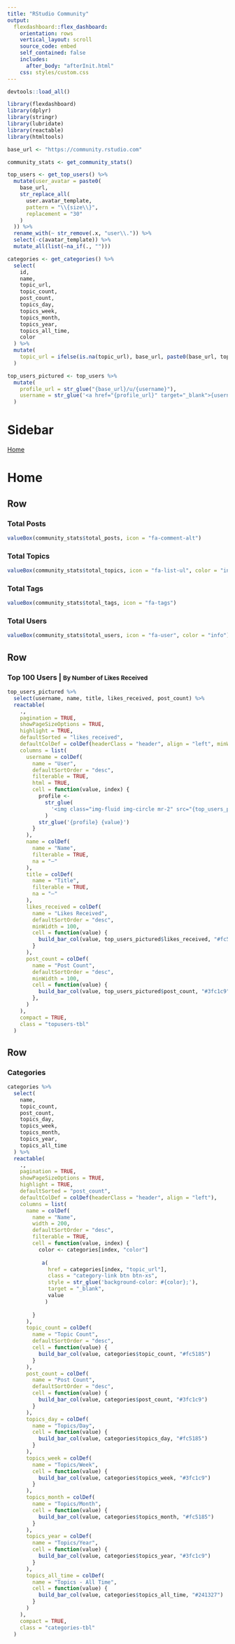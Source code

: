 ```yaml
---
title: "RStudio Community"
output: 
  flexdashboard::flex_dashboard:
    orientation: rows
    vertical_layout: scroll
    source_code: embed
    self_contained: false
    includes:
      after_body: "afterInit.html"
    css: styles/custom.css
---
```


```r
devtools::load_all()
```

```r
library(flexdashboard)
library(dplyr)
library(stringr)
library(lubridate)
library(reactable)
library(htmltools)
```

```r
base_url <- "https://community.rstudio.com"

community_stats <- get_community_stats()

top_users <- get_top_users() %>%
  mutate(user_avatar = paste0(
    base_url,
    str_replace_all(
      user.avatar_template,
      pattern = "\\{size\\}",
      replacement = "30"
    )
  )) %>%
  rename_with(~ str_remove(.x, "user\\.")) %>%
  select(-c(avatar_template)) %>% 
  mutate_all(list(~na_if(., "")))

categories <- get_categories() %>%
  select(
    id,
    name,
    topic_url,
    topic_count,
    post_count,
    topics_day,
    topics_week,
    topics_month,
    topics_year,
    topics_all_time,
    color
  ) %>% 
  mutate(
    topic_url = ifelse(is.na(topic_url), base_url, paste0(base_url, topic_url))
  )
```

```r
top_users_pictured <- top_users %>% 
  mutate(
    profile_url = str_glue("{base_url}/u/{username}"),
    username = str_glue('<a href="{profile_url}" target="_blank">{username}</a>')
  )
```

Sidebar {.sidebar data-width=200}
=====================================

<div class="sidebar-pages">
<a class="navlink" href="#home" data-toggle="tab" aria-expanded="false"><i class="fa fa-home"></i> Home</a>
</div>


Home
=====================================
Row
-----------------------------------------------------------------------

### Total Posts

```r
valueBox(community_stats$total_posts, icon = "fa-comment-alt")
```

### Total Topics

```r
valueBox(community_stats$total_topics, icon = "fa-list-ul", color = "info")
```

### Total Tags

```r
valueBox(community_stats$total_tags, icon = "fa-tags")
```

### Total Users

```r
valueBox(community_stats$total_users, icon = "fa-user", color = "info")
```

Row
-----------------------------------------------------------------------

### Top 100 Users | <small> By Number of Likes Received </small> {data-height=500}

```r
top_users_pictured %>%
  select(username, name, title, likes_received, post_count) %>%
  reactable(
    .,
    pagination = TRUE,
    showPageSizeOptions = TRUE,
    highlight = TRUE,
    defaultSorted = "likes_received",
    defaultColDef = colDef(headerClass = "header", align = "left", minWidth = 50),
    columns = list(
      username = colDef(
        name = "User",
        defaultSortOrder = "desc",
        filterable = TRUE,
        html = TRUE,
        cell = function(value, index) {
          profile <-
            str_glue(
              '<img class="img-fluid img-circle mr-2" src="{top_users_pictured[index, "user_avatar"]}" alt="{top_users_pictured[index, "name"]}">'
            )
          str_glue('{profile} {value}')
        }
      ),
      name = colDef(
        name = "Name",
        filterable = TRUE,
        na = "–"
      ),
      title = colDef(
        name = "Title",
        filterable = TRUE,
        na = "–"
      ),
      likes_received = colDef(
        name = "Likes Received",
        defaultSortOrder = "desc",
        minWidth = 100,
        cell = function(value) {
          build_bar_col(value, top_users_pictured$likes_received, "#fc5185")
        }
      ),
      post_count = colDef(
        name = "Post Count",
        defaultSortOrder = "desc",
        minWidth = 100,
        cell = function(value) {
          build_bar_col(value, top_users_pictured$post_count, "#3fc1c9")
        },
      )
    ),
    compact = TRUE,
    class = "topusers-tbl"
  )
```

Row
-----------------------------------------------------------------------

### Categories {data-height=500}

```r
categories %>% 
  select(
    name,
    topic_count,
    post_count,
    topics_day,
    topics_week,
    topics_month,
    topics_year,
    topics_all_time
  ) %>% 
  reactable(
    .,
    pagination = TRUE,
    showPageSizeOptions = TRUE,
    highlight = TRUE,
    defaultSorted = "post_count",
    defaultColDef = colDef(headerClass = "header", align = "left"),
    columns = list(
      name = colDef(
        name = "Name",
        width = 200,
        defaultSortOrder = "desc",
        filterable = TRUE,
        cell = function(value, index) {
          color <- categories[index, "color"]
          
           a(
             href = categories[index, "topic_url"],
             class = "category-link btn btn-xs",
             style = str_glue('background-color: #{color};'),
             target = "_blank",
             value
            )
          
        }
      ),
      topic_count = colDef(
        name = "Topic Count",
        defaultSortOrder = "desc",
        cell = function(value) {
          build_bar_col(value, categories$topic_count, "#fc5185")
        }
      ),
      post_count = colDef(
        name = "Post Count",
        defaultSortOrder = "desc",
        cell = function(value) {
          build_bar_col(value, categories$post_count, "#3fc1c9")
        }
      ),
      topics_day = colDef(
        name = "Topics/Day",
        cell = function(value) {
          build_bar_col(value, categories$topics_day, "#fc5185")
        }
      ),
      topics_week = colDef(
        name = "Topics/Week",
        cell = function(value) {
          build_bar_col(value, categories$topics_week, "#3fc1c9")
        }
      ),
      topics_month = colDef(
        name = "Topics/Month",
        cell = function(value) {
          build_bar_col(value, categories$topics_month, "#fc5185")
        }
      ),
      topics_year = colDef(
        name = "Topics/Year",
        cell = function(value) {
          build_bar_col(value, categories$topics_year, "#3fc1c9")
        }
      ),
      topics_all_time = colDef(
        name = "Topics - All Time",
        cell = function(value) {
          build_bar_col(value, categories$topics_all_time, "#241327")
        }
      )
    ),
    compact = TRUE,
    class = "categories-tbl"
  )
```

